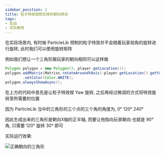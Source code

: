 ```yaml
---
sidebar_position: 2
title: 粒子特效按照实体的朝向转动
tags:
- 实战
- 实际案例
---
```

在实际场景内, 有时候 ParticleLib 预制的粒子特效并不会随着玩家视角的旋转进行旋转, 此时我们可以使用旋转矩阵

例如我们想让一个三角形跟玩家的朝向相同可以这样做

```java
Polygon polygon = new Polygon(3, player.getLocation());
polygon.addMatrix(Matrixs.rotateAroundYAxis(-player.getLocation().getYaw() + 30))
        .setColor(Color.WHITE);
polygon.alwaysShowAsync();
```

在上方的代码中首先是让粒子特效按 Yaw 旋转, 之后再经过微调的方式将特效旋转至所需要的位置

因为 ParticleLib 当中的三角形的三个点的三个角的角度为, 0° 120° 240°

因此生成出来的三角形是朝向X轴的正半轴, 而要让他指向玩家朝向 也就是 90° 角, 只需要 120° 旋转 30° 即可

实际运行效果:

![正确朝向的三角形](./img/粒子转动.png)

